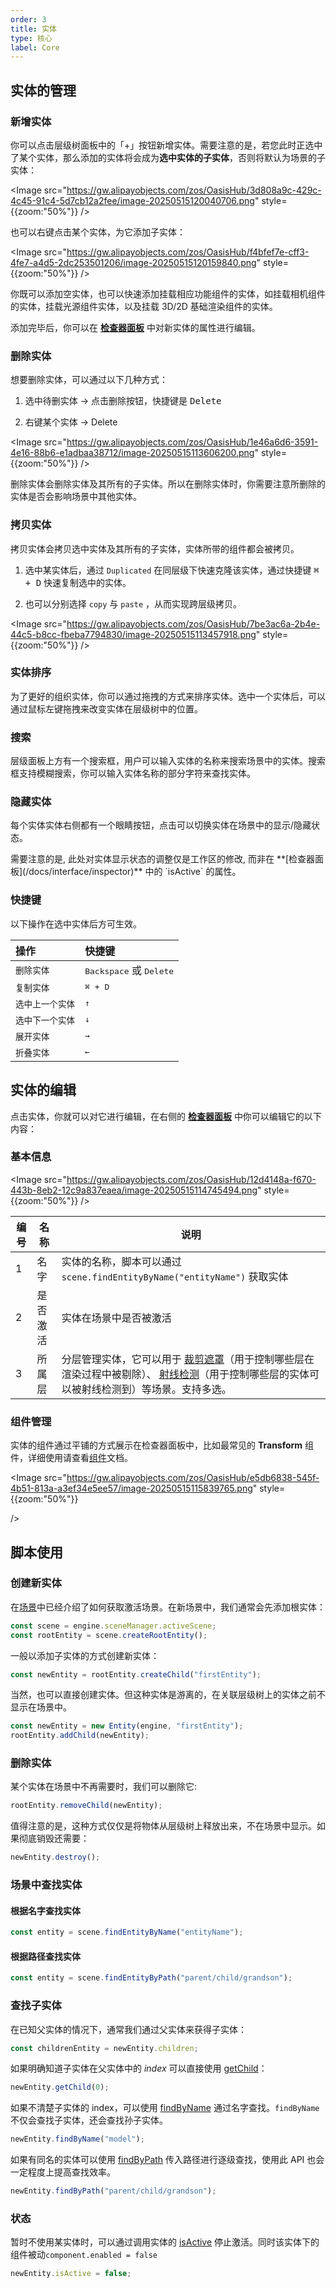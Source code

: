 ```yaml
---
order: 3
title: 实体
type: 核心
label: Core
---
```


## 实体的管理

### 新增实体

你可以点击层级树面板中的「+」按钮新增实体。需要注意的是，若您此时正选中了某个实体，那么添加的实体将会成为**选中实体的子实体**，否则将默认为场景的子实体：

<Image
  src="https://gw.alipayobjects.com/zos/OasisHub/3d808a9c-429c-4c45-91c4-5d7cb12a2fee/image-20250515120040706.png"  style={{zoom:"50%"}}  />

也可以右键点击某个实体，为它添加子实体：

<Image
  src="https://gw.alipayobjects.com/zos/OasisHub/f4bfef7e-cff3-4fe7-a4d5-2dc253501206/image-20250515120159840.png"  style={{zoom:"50%"}}  />

你既可以添加空实体，也可以快速添加挂载相应功能组件的实体，如挂载相机组件的实体，挂载光源组件实体，以及挂载 3D/2D 基础渲染组件的实体。

添加完毕后，你可以在 **[检查器面板](/docs/interface/inspector)** 中对新实体的属性进行编辑。

### 删除实体

想要删除实体，可以通过以下几种方式：

1. 选中待删实体 -> 点击删除按钮，快捷键是 <Kbd>Delete</Kbd> 

2. 右键某个实体 -> Delete

<Image
  src="https://gw.alipayobjects.com/zos/OasisHub/1e46a6d6-3591-4e16-88b6-e1adbaa38712/image-20250515113606200.png"  style={{zoom:"50%"}}  />

<Callout type="warning">
  删除实体会删除实体及其所有的子实体。所以在删除实体时，你需要注意所删除的实体是否会影响场景中其他实体。
</Callout>

### 拷贝实体

拷贝实体会拷贝选中实体及其所有的子实体，实体所带的组件都会被拷贝。

1. 选中某实体后，通过 `Duplicated` 在同层级下快速克隆该实体，通过快捷键 <Kbd>⌘ + D</Kbd> 快速复制选中的实体。

2. 也可以分别选择 `copy` 与 `paste` ，从而实现跨层级拷贝。

<Image
  src="https://gw.alipayobjects.com/zos/OasisHub/7be3ac6a-2b4e-44c5-b8cc-fbeba7794830/image-20250515113457918.png"  style={{zoom:"50%"}}  />

### 实体排序

为了更好的组织实体，你可以通过拖拽的方式来排序实体。选中一个实体后，可以通过鼠标左键拖拽来改变实体在层级树中的位置。

### 搜索

层级面板上方有一个搜索框，用户可以输入实体的名称来搜索场景中的实体。搜索框支持模糊搜索，你可以输入实体名称的部分字符来查找实体。

### 隐藏实体

每个实体实体右侧都有一个眼睛按钮，点击可以切换实体在场景中的显示/隐藏状态。

<Callout type="info">
需要注意的是, 此处对实体显示状态的调整仅是工作区的修改, 而非在 **[检查器面板](/docs/interface/inspector)** 中的 `isActive` 的属性。
</Callout>

### 快捷键

以下操作在选中实体后方可生效。

| 操作             | 快捷键                                    |
| :--------------- | :---------------------------------------- |
| `删除实体`       | <Kbd>Backspace</Kbd> 或 <Kbd>Delete</Kbd> |
| `复制实体`       | <Kbd>⌘ + D</Kbd>                          |
| `选中上一个实体` | <Kbd>↑</Kbd>                              |
| `选中下一个实体` | <Kbd>↓</Kbd>                              |
| `展开实体`       | <Kbd>→</Kbd>                              |
| `折叠实体`       | <Kbd>←</Kbd>                              |

## 实体的编辑

点击实体，你就可以对它进行编辑，在右侧的 **[检查器面板](/docs/interface/inspector)** 中你可以编辑它的以下内容：

### 基本信息

<Image
  src="https://gw.alipayobjects.com/zos/OasisHub/12d4148a-f670-443b-8eb2-12c9a837eaea/image-20250515114745494.png"  style={{zoom:"50%"}}  />

| 编号 | 名称     | 说明                                                         |
| ---- | -------- | ------------------------------------------------------------ |
| 1    | 名字     | 实体的名称，脚本可以通过 `scene.findEntityByName("entityName")` 获取实体 |
| 2    | 是否激活 | 实体在场景中是否被激活                                       |
| 3    | 所属层   | 分层管理实体，它可以用于  [裁剪遮罩](/docs/graphics/camera/component/#裁剪遮罩)（用于控制哪些层在渲染过程中被剔除）、 [射线检测](/docs/physics/manager/#使用射线检测)（用于控制哪些层的实体可以被射线检测到）等场景。支持多选。 |

### 组件管理

实体的组件通过平铺的方式展示在检查器面板中，比如最常见的 **Transform** 组件，详细使用请查看[组件](/docs/core/component)文档。

<Image
  src="https://gw.alipayobjects.com/zos/OasisHub/e5db6838-545f-4b51-813a-a3ef34e5ee57/image-20250515115839765.png"
    style={{zoom:"50%"}}

/>

## 脚本使用

### 创建新实体

在[场景](/docs/core/scene)中已经介绍了如何获取激活场景。在新场景中，我们通常会先添加根实体：

```typescript
const scene = engine.sceneManager.activeScene;
const rootEntity = scene.createRootEntity();
```

一般以添加子实体的方式创建新实体：

```typescript
const newEntity = rootEntity.createChild("firstEntity");
```

当然，也可以直接创建实体。但这种实体是游离的，在关联层级树上的实体之前不显示在场景中。

```typescript
const newEntity = new Entity(engine, "firstEntity");
rootEntity.addChild(newEntity);
```

### 删除实体

某个实体在场景中不再需要时，我们可以删除它:

```typescript
rootEntity.removeChild(newEntity);
```

值得注意的是，这种方式仅仅是将物体从层级树上释放出来，不在场景中显示。如果彻底销毁还需要：

```typescript
newEntity.destroy();
```
### 场景中查找实体

#### 根据名字查找实体

  ```typescript
  const entity = scene.findEntityByName("entityName");
  ```
#### 根据路径查找实体

  ```typescript
  const entity = scene.findEntityByPath("parent/child/grandson");
  ```


### 查找子实体

在已知父实体的情况下，通常我们通过父实体来获得子实体：

```typescript
const childrenEntity = newEntity.children;
```

如果明确知道子实体在父实体中的 _index_ 可以直接使用 [getChild](/apis/core/#Entity-getChild)：

```typescript
newEntity.getChild(0);
```

如果不清楚子实体的 index，可以使用 [findByName](/apis/core/#Entity-findByName) 通过名字查找。`findByName` 不仅会查找子实体，还会查找孙子实体。

```typescript
newEntity.findByName("model");
```

如果有同名的实体可以使用 [findByPath](/apis/core/#Entity-findByPath) 传入路径进行逐级查找，使用此 API 也会一定程度上提高查找效率。

```typescript
newEntity.findByPath("parent/child/grandson");
```

### 状态

暂时不使用某实体时，可以通过调用实体的 [isActive](/apis/core/#Entity-isActive) 停止激活。同时该实体下的组件被动`component.enabled = false`

```typescript
newEntity.isActive = false;
```
